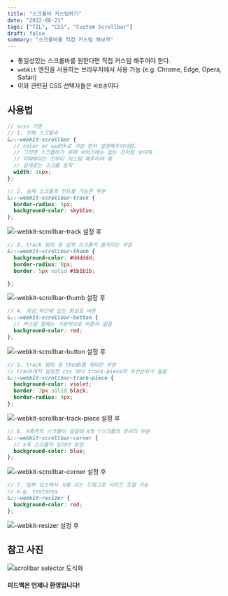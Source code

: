 ```yaml
---
title: "스크롤바 커스텀하기"
date: "2022-08-21"
tags: ["TIL", "CSS", "Custom Scrollbar"]
draft: false
summary: "스크롤바를 직접 커스텀 해보자"
---
```

- 통일성있는 스크롤바를 원한다면 직접 커스텀 해주어야 한다.
- `webkit` 엔진을 사용하는 브라우저에서 사용 가능 (e.g. Chrome, Edge, Opera, Safari)
- 이와 관련된 CSS 선택자들은 `비표준`이다


## 사용법
```scss
// scss 기준
// 1. 전체 스크롤바
&::-webkit-scrollbar { 
  // color or width로 가장 먼저 설정해주어야함.
  // 그러면 스크롤바가 뷰에 보이기에는 없는 것처럼 보이며
  // 이때부터는 전부터 커스텀 해주어야 함
  // 실제로는 스크롤 동작
  width: 16px;
};
```
```scss
// 2. 실제 스크롤의 컨트롤 가능한 부분
&::-webkit-scrollbar-track { 
  border-radius: 5px;
  background-color: skyblue;
};
```
![-webkit-scrollbar-track 설정 후](/assets/posts/til/CSS/스크롤바-커스텀하기/track.png)

```scss
// 3. track 범위 중 실제 스크롤이 움직이는 부분
&::-webkit-scrollbar-thumb {
  background-color: #dddddd;
  border-radius: 8px;
  border: 5px solid #1b1b1b;

};
```
![-webkit-scrollbar-thumb 설정 후](/assets/posts/til/CSS/스크롤바-커스텀하기/thumb.png)

```scss
// 4. 최상,하단에 있는 화살표 버튼
&::-webkit-scrollbar-button {
  // 커스텀 할떄는 기본적으로 버튼이 없음
  background-color: red;
};
```
![-webkit-scrollbar-button 설정 후](/assets/posts/til/CSS/스크롤바-커스텀하기/button.png)

```scss
// 5. track 범위 중 thumb를 제외한 부분
// track에서 설정한 css 보다 track-piece의 우선순위가 높음
&::-webkit-scrollbar-track-piece {
  background-color: violet;
  border: 3px solid black;
  border-radius: 4px;
};
```
![-webkit-scrollbar-track-piece 설정 후](/assets/posts/til/CSS/스크롤바-커스텀하기/track-piece.png)

```scss
// 6. X축까지 스크롤이 생길때 X와 Y스크롤의 모서리 부분
&::-webkit-scrollbar-corner {
  // x축 스크롤이 있어야 보임
  background-color: blue;
};
```
![-webkit-scrollbar-corner 설정 후](/assets/posts/til/CSS/스크롤바-커스텀하기/corner.png)

```scss
// 7. 일부 요소에서 사용 되는 드래그로 사이즈 조절 가능
// e.g. textarea
&::-webkit-resizer {
  background-color: red;
};
```
![-webkit-resizer 설정 후](/assets/posts/til/CSS/스크롤바-커스텀하기/resizer.png)

## 참고 사진
![scrollbar selector 도식화](/assets/posts/til/CSS/스크롤바-커스텀하기/scrollbar.png)


#### 피드백은 언제나 환영입니다!